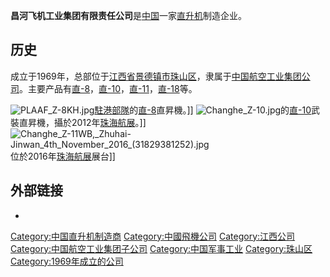 {{Infobox company
|name  = 昌河飞机工业集团有限责任公司<br />Changhe Aircraft Industries Corporation
|logo  =
|logo_size = 250px
|type  = [[國有企業|國有企業]]
|foundation  = {{Start date and age|1969}}<ref name=CAIC>{{cite web|title=Company Introduction|url=http://www.changhe.com/english/egsgk/egsgk.htm|website=Official website of CAIC|accessdate=1 January 2015|deadurl=yes|archiveurl=https://web.archive.org/web/20150413065951/http://www.changhe.com/english/egsgk/egsgk.htm|archivedate=13 April 2015|df=}}</ref>
|location  = {{CHN}} [[江西省|江西省]][[景德鎮市|景德鎮市]][[珠山区|珠山区]]
|area_served = 
|key_people  = 徐德朋<small>（[[党委书记|党委书记]]、[[董事长|董事长]]）</small>
|industry  = [[國防工業|國防工業]]、[[航太工程|航太工業]]
|products  = [[軍用飛機|軍用飛機]]、[[直昇機|直昇機]]
|assets = [[Chinese_yuan|CN￥]]4.3 billion<ref name=CAIC /> 
|parent = [[中國航空工業集團|中國航空工業集團]]
|num_employees  = 4300<ref name=CAIC /> 
|homepage  = [http://www.changhe.com/ www.changhe.com]
|footnotes =
}}

'''昌河飞机工业集团有限责任公司'''是[[中国|中国]]一家[[直升机|直升机]]制造企业。

==历史==
成立于1969年，总部位于[[江西省|江西省]][[景德镇市|景德镇市]][[珠山区|珠山区]]，隶属于[[中国航空工业集团公司|中国航空工业集团公司]]。主要产品有[[直-8|直-8]]，[[直-10|直-10]]，[[直-11|直-11]]，[[直-18|直-18]]等。

[[File:PLAAF_Z-8KH.jpg|thumb]][[駐港部隊|駐港部隊]]的[[直-8|直-8]]直昇機。]]
[[File:Changhe_Z-10.jpg|thumb]]的[[直-10|直-10]]武裝直昇機，攝於2012年[[珠海航展|珠海航展]]。]]
[[File:Changhe_Z-11WB,_Zhuhai-Jinwan_4th_November_2016_(31829381252).jpg|thumb]]位於2016年[[珠海航展|珠海航展]]展台]]

==外部链接==
*{{Official|http://www.changhe.com/}}
{{reflist}}
{{中国十二大军工集团}}
[[Category:中国直升机制造商|Category:中国直升机制造商]]
[[Category:中國飛機公司|Category:中國飛機公司]]
[[Category:江西公司|Category:江西公司]]
[[Category:中国航空工业集团子公司|Category:中国航空工业集团子公司]]
[[Category:中国军事工业|Category:中国军事工业]]
[[Category:珠山区|Category:珠山区]]
[[Category:1969年成立的公司|Category:1969年成立的公司]]
